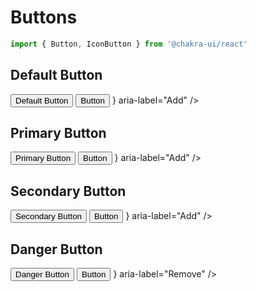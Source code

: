
<Meta title="StyleGuide/Buttons" />

# Buttons

```jsx
import { Button, IconButton } from '@chakra-ui/react'
```

## Default Button

<Canvas>
  <Story name="Default">
    <ButtonGroup>
      <Button>Default Button</Button>
      <Button isLoading>Button</Button>
      <IconButton icon={<HiPlus />} aria-label="Add" />
    </ButtonGroup>
  </Story>
</Canvas>

## Primary Button

<Canvas>
  <Story name="Primary">
    <ButtonGroup>
      <Button variant="@primary">Primary Button</Button>
      <Button variant="@primary" isLoading>Button</Button>
      <IconButton variant="@primary" icon={<HiPlus />} aria-label="Add" />
    </ButtonGroup>
  </Story>
</Canvas>

## Secondary Button

<Canvas>
  <Story name="Secondary">
    <ButtonGroup>
      <Button variant="@secondary">Secondary Button</Button>
      <Button variant="@secondary" isLoading>Button</Button>
      <IconButton variant="@secondary" icon={<HiPlus />} aria-label="Add" />
    </ButtonGroup>
  </Story>
</Canvas>

## Danger Button

<Canvas>
  <Story name="Danger">
    <ButtonGroup>
      <Button variant="@danger">Danger Button</Button>
      <Button variant="@danger" isLoading>Button</Button>
      <IconButton variant="@danger" icon={<HiMinus />} aria-label="Remove" />
    </ButtonGroup>
  </Story>
</Canvas>
